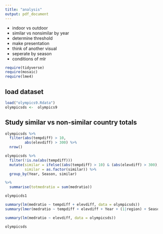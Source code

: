```yaml
---
title: "analysis"
output: pdf_document
---
```


- indoor vs outdoor
- similar vs nonsimilar by year
- determine threshold
- make presentation
- think of another visual
- seperate by season
- conditions of mlr




```r
require(tidyverse)
require(mosaic)
require(lme4)
```

## load dataset
```r
load("olympics9.Rdata")
olympicsds <-  olympics9
```



## Study similar vs non-similar country totals
```r
olympicsds %>%
  filter(abs(tempdiff) > 10,
         abs(elevdiff) > 300) %>%
  nrow()

olympicsds %>%
  filter(!is.na(abs(tempdiff)))
  mutate(similar = ifelse((abs(tempdiff) > 10) & (abs(elevdiff) > 300), 0, 1),
         similar = as.factor(similar)) %>%
  group_by(Year, Season, similar) 

%>%
  summarise(totmedratio = sum(medratio))

olympicds1
```



```r
summary(lm(medratio ~ tempdiff + elevdiff, data = olympicsds))
summary(lmer(medratio ~ tempdiff + elevdiff + Year + (1|region) + Season, data = olympicsds))

summary(lm(medratio ~ elevdiff, data = olympicsds))

olympicsds
```